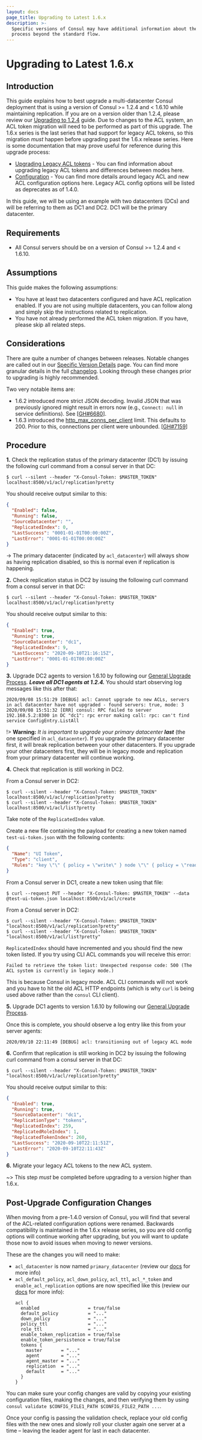 ```yaml
---
layout: docs
page_title: Upgrading to Latest 1.6.x
description: >-
  Specific versions of Consul may have additional information about the upgrade
  process beyond the standard flow.
---
```


# Upgrading to Latest 1.6.x

## Introduction

This guide explains how to best upgrade a multi-datacenter Consul deployment that is using
a version of Consul >= 1.2.4 and < 1.6.10 while maintaining replication. If you are on a version
older than 1.2.4, please review our [Upgrading to 1.2.4](/consul/docs/upgrading/instructions/upgrade-to-1-2-x)
guide. Due to changes to the ACL system, an ACL token migration will need to be performed
as part of this upgrade. The 1.6.x series is the last series that had support for legacy
ACL tokens, so this migration _must_ happen before upgrading past the 1.6.x release series.
Here is some documentation that may prove useful for reference during this upgrade process:

- [Upgrading Legacy ACL tokens](/consul/tutorials/security-operations/access-control-token-migration) - You can find
  information about upgrading legacy ACL tokens and differences between modes here.
- [Configuration](/consul/docs/agent/config) - You can find more details
  around legacy ACL and new ACL configuration options here. Legacy ACL config options
  will be listed as deprecates as of 1.4.0.

In this guide, we will be using an example with two datacenters (DCs) and will be
referring to them as DC1 and DC2. DC1 will be the primary datacenter.

## Requirements

- All Consul servers should be on a version of Consul >= 1.2.4 and < 1.6.10.

## Assumptions

This guide makes the following assumptions:

- You have at least two datacenters configured and have ACL replication enabled. If you are
  not using multiple datacenters, you can follow along and simply skip the instructions related
  to replication.
- You have not already performed the ACL token migration. If you have, please skip all related
  steps.

## Considerations

There are quite a number of changes between releases. Notable changes
are called out in our [Specific Version Details](/consul/docs/upgrading/upgrade-specific#consul-1-6-3)
page. You can find more granular details in the full [changelog](https://github.com/hashicorp/consul/blob/main/CHANGELOG.md#124-november-27-2018).
Looking through these changes prior to upgrading is highly recommended.

Two very notable items are:

- 1.6.2 introduced more strict JSON decoding. Invalid JSON that was previously ignored might result in errors now (e.g., `Connect: null` in service definitions). See [[GH#6680](https://github.com/hashicorp/consul/pull/6680)].
- 1.6.3 introduced the [http_max_conns_per_client](/consul/docs/reference/agent#http_max_conns_per_client) limit. This defaults to 200. Prior to this, connections per client were unbounded. [[GH#7159](https://github.com/hashicorp/consul/issues/7159)]

## Procedure

**1.** Check the replication status of the primary datacenter (DC1) by issuing the following curl command from a
consul server in that DC:

```shell-session
$ curl --silent --header "X-Consul-Token: $MASTER_TOKEN" localhost:8500/v1/acl/replication?pretty
```

You should receive output similar to this:

```json
{
  "Enabled": false,
  "Running": false,
  "SourceDatacenter": "",
  "ReplicatedIndex": 0,
  "LastSuccess": "0001-01-01T00:00:00Z",
  "LastError": "0001-01-01T00:00:00Z"
}
```

-> The primary datacenter (indicated by `acl_datacenter`) will always show as having replication
disabled, so this is normal even if replication is happening.

**2.** Check replication status in DC2 by issuing the following curl command from a
consul server in that DC:

```shell-session
$ curl --silent --header "X-Consul-Token: $MASTER_TOKEN" localhost:8500/v1/acl/replication?pretty
```

You should receive output similar to this:

```json
{
  "Enabled": true,
  "Running": true,
  "SourceDatacenter": "dc1",
  "ReplicatedIndex": 9,
  "LastSuccess": "2020-09-10T21:16:15Z",
  "LastError": "0001-01-01T00:00:00Z"
}
```

**3.** Upgrade DC2 agents to version 1.6.10 by following our [General Upgrade Process](/consul/docs/upgrading/instructions/general-process). _**Leave all DC1 agents at 1.2.4.**_ You should start observing log messages like this after that:

```log
2020/09/08 15:51:29 [DEBUG] acl: Cannot upgrade to new ACLs, servers in acl datacenter have not upgraded - found servers: true, mode: 3
2020/09/08 15:51:32 [ERR] consul: RPC failed to server 192.168.5.2:8300 in DC "dc1": rpc error making call: rpc: can't find service ConfigEntry.ListAll
```

!> **Warning:** _It is important to upgrade your primary datacenter **last**_ (the one
specified in `acl_datacenter`). If you upgrade the primary datacenter first, it will
break replication between your other datacenters. If you upgrade your other datacenters
first, they will be in legacy mode and replication from your primary datacenter will
continue working.

**4.** Check that replication is still working in DC2.

From a Consul server in DC2:

```shell-session
$ curl --silent --header "X-Consul-Token: $MASTER_TOKEN" localhost:8500/v1/acl/replication?pretty
$ curl --silent --header "X-Consul-Token: $MASTER_TOKEN" localhost:8500/v1/acl/list?pretty
```

Take note of the `ReplicatedIndex` value.

Create a new file containing the payload for creating a new token named `test-ui-token.json`
with the following contents:

<CodeBlockConfig filename="test-ui-token.json">

```json
{
  "Name": "UI Token",
  "Type": "client",
  "Rules": "key \"\" { policy = \"write\" } node \"\" { policy = \"read\" } service \"\" { policy = \"read\" }"
}
```

</CodeBlockConfig>

From a Consul server in DC1, create a new token using that file:

```shell-session
$ curl --request PUT --header "X-Consul-Token: $MASTER_TOKEN" --data @test-ui-token.json localhost:8500/v1/acl/create
```

From a Consul server in DC2:

```shell-session
$ curl --silent --header "X-Consul-Token: $MASTER_TOKEN" "localhost:8500/v1/acl/replication?pretty"
$ curl --silent --header "X-Consul-Token: $MASTER_TOKEN" "localhost:8500/v1/acl/list?pretty"
```

`ReplicatedIndex` should have incremented and you should find the new token listed. If you try using CLI ACL commands you will receive this error:

```log
Failed to retrieve the token list: Unexpected response code: 500 (The ACL system is currently in legacy mode.)
```

This is because Consul in legacy mode. ACL CLI commands will not work and you have to hit the old ACL HTTP endpoints (which is why `curl` is being used above rather than the `consul` CLI client).

**5.** Upgrade DC1 agents to version 1.6.10 by following our [General Upgrade Process](/consul/docs/upgrading/instructions/general-process).

Once this is complete, you should observe a log entry like this from your server agents:

```log
2020/09/10 22:11:49 [DEBUG] acl: transitioning out of legacy ACL mode
```

**6.** Confirm that replication is still working in DC2 by issuing the following curl command from a
consul server in that DC:

```shell-session
$ curl --silent --header "X-Consul-Token: $MASTER_TOKEN" "localhost:8500/v1/acl/replication?pretty"
```

You should receive output similar to this:

```json
{
  "Enabled": true,
  "Running": true,
  "SourceDatacenter": "dc1",
  "ReplicationType": "tokens",
  "ReplicatedIndex": 259,
  "ReplicatedRoleIndex": 1,
  "ReplicatedTokenIndex": 260,
  "LastSuccess": "2020-09-10T22:11:51Z",
  "LastError": "2020-09-10T22:11:43Z"
}
```

**6.** Migrate your legacy ACL tokens to the new ACL system.

~> This step _must_ be completed before upgrading to a version higher than 1.6.x.

## Post-Upgrade Configuration Changes

When moving from a pre-1.4.0 version of Consul, you will find that several of the ACL-related
configuration options were renamed. Backwards compatibility is maintained in the 1.6.x release
series, so you are old config options will continue working after upgrading, but you will want to
update those now to avoid issues when moving to newer versions.

These are the changes you will need to make:

- `acl_datacenter` is now named `primary_datacenter` (review our [docs](/consul/docs/reference/agent#primary_datacenter) for more info)
- `acl_default_policy`, `acl_down_policy`, `acl_ttl`, `acl_*_token` and `enable_acl_replication` options are now specified like this (review our [docs](/consul/docs/reference/agent#acl) for more info):
  ```hcl
  acl {
    enabled                  = true/false
    default_policy           = "..."
    down_policy              = "..."
    policy_ttl               = "..."
    role_ttl                 = "..."
    enable_token_replication = true/false
    enable_token_persistence = true/false
    tokens {
      master       = "..."
      agent        = "..."
      agent_master = "..."
      replication  = "..."
      default      = "..."
    }
  }
  ```

You can make sure your config changes are valid by copying your existing configuration files,
making the changes, and then verifying them by using `consul validate $CONFIG_FILE1_PATH $CONFIG_FILE2_PATH ...`.

Once your config is passing the validation check, replace your old config files with the new ones
and slowly roll your cluster again one server at a time – leaving the leader agent for last in each
datacenter.
